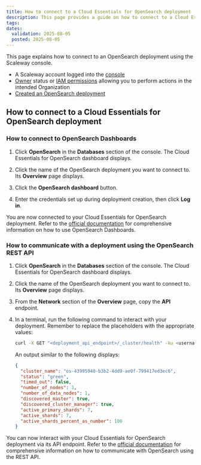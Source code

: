 ```yaml
---
title: How to connect to a Cloud Essentials for OpenSearch deployment
description: This page provides a guide on how to connect to a Cloud Essentials for OpenSearch deployment using the Scaleway console.
tags:
dates:
  validation: 2025-08-05
  posted: 2025-08-05
---
```



This page explains how to connect to an OpenSearch deployment using the Scaleway console.

<Requirements />

- A Scaleway account logged into the [console](https://account.scaleway.com/?service=elements)
- [Owner](/iam/concepts/#owner) status or [IAM permissions](/iam/concepts/#permission) allowing you to perform actions in the intended Organization
- [Created an OpenSearch deployment](/opensearch/how-to/create-opensearch-deployment/)

## How to connect to a Cloud Essentials for OpenSearch deployment

### How to connect to OpenSearch Dashboards

1. Click **OpenSearch** in the **Databases** section of the console. The Cloud Essentials for OpenSearch dashboard displays.

2. Click the name of the OpenSearch deployment you want to connect to. Its **Overview** page displays.

3. Click the **OpenSearch dashboard** button.

4. Enter the credentials set up during deployment creation, then click **Log in**. 

You are now connected to your Cloud Essentials for OpenSearch deployment. Refer to the [official documentation](https://docs.opensearch.org/2.19/dashboards/) for comprehensive information on how to use OpenSearch Dashboards.

### How to communicate with a deployment using the OpenSearch REST API

1. Click **OpenSearch** in the **Databases** section of the console. The Cloud Essentials for OpenSearch dashboard displays.

2. Click the name of the OpenSearch deployment you want to connect to. Its **Overview** page displays.

3. From the **Network** section of the **Overview** page, copy the **API** endpoint.

4. In a terminal, run the following command to interact with your deployment. Remember to replace the placeholders with the appropriate values:

    ```sh
    curl -X GET "<deployment_api_endpoint>/_cluster/health" -ku <username>:<password>
    ```

    An output similar to the following displays:

    ```json
    {
      "cluster_name": "os-43995940-b3b2-4dd9-ae0f-799417ed3ec6",
      "status": "green",
      "timed_out": false,
      "number_of_nodes": 1,
      "number_of_data_nodes": 1,
      "discovered_master": true,
      "discovered_cluster_manager": true,
      "active_primary_shards": 7,
      "active_shards": 7,
      "active_shards_percent_as_number": 100
    }
    ```

You can now interact with your Cloud Essentials for OpenSearch deployment via its API endpoint. Refer to the [official documentation](https://docs.opensearch.org/latest/getting-started/communicate/) for comprehensive information on how to communicate with OpenSearch using the REST API.
